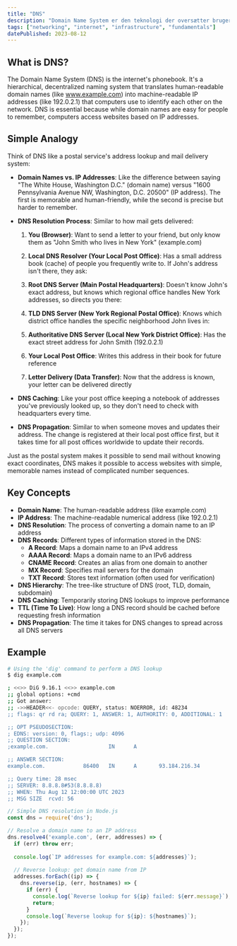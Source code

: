 ```yaml
---
title: "DNS"
description: "Domain Name System er den teknologi der oversætter brugervenlige domænenavne til IP-adresser som computere bruger til at identificere hinanden på internettet."
tags: ["networking", "internet", "infrastructure", "fundamentals"]
datePublished: 2023-08-12
---
```


## What is DNS?

The Domain Name System (DNS) is the internet's phonebook. It's a hierarchical, decentralized naming system that translates human-readable domain names (like www.example.com) into machine-readable IP addresses (like 192.0.2.1) that computers use to identify each other on the network. DNS is essential because while domain names are easy for people to remember, computers access websites based on IP addresses.

## Simple Analogy

Think of DNS like a postal service's address lookup and mail delivery system:

- **Domain Names vs. IP Addresses**: Like the difference between saying "The White House, Washington D.C." (domain name) versus "1600 Pennsylvania Avenue NW, Washington, D.C. 20500" (IP address). The first is memorable and human-friendly, while the second is precise but harder to remember.

- **DNS Resolution Process**: Similar to how mail gets delivered:

  1. **You (Browser)**: Want to send a letter to your friend, but only know them as "John Smith who lives in New York" (example.com)
  
  2. **Local DNS Resolver (Your Local Post Office)**: Has a small address book (cache) of people you frequently write to. If John's address isn't there, they ask:
  
  3. **Root DNS Server (Main Postal Headquarters)**: Doesn't know John's exact address, but knows which regional office handles New York addresses, so directs you there:
  
  4. **TLD DNS Server (New York Regional Postal Office)**: Knows which district office handles the specific neighborhood John lives in:
  
  5. **Authoritative DNS Server (Local New York District Office)**: Has the exact street address for John Smith (192.0.2.1)
  
  6. **Your Local Post Office**: Writes this address in their book for future reference
  
  7. **Letter Delivery (Data Transfer)**: Now that the address is known, your letter can be delivered directly

- **DNS Caching**: Like your post office keeping a notebook of addresses you've previously looked up, so they don't need to check with headquarters every time.

- **DNS Propagation**: Similar to when someone moves and updates their address. The change is registered at their local post office first, but it takes time for all post offices worldwide to update their records.

Just as the postal system makes it possible to send mail without knowing exact coordinates, DNS makes it possible to access websites with simple, memorable names instead of complicated number sequences.

## Key Concepts

- **Domain Name**: The human-readable address (like example.com)
- **IP Address**: The machine-readable numerical address (like 192.0.2.1)
- **DNS Resolution**: The process of converting a domain name to an IP address
- **DNS Records**: Different types of information stored in the DNS:
  - **A Record**: Maps a domain name to an IPv4 address
  - **AAAA Record**: Maps a domain name to an IPv6 address
  - **CNAME Record**: Creates an alias from one domain to another
  - **MX Record**: Specifies mail servers for the domain
  - **TXT Record**: Stores text information (often used for verification)
- **DNS Hierarchy**: The tree-like structure of DNS (root, TLD, domain, subdomain)
- **DNS Caching**: Temporarily storing DNS lookups to improve performance
- **TTL (Time To Live)**: How long a DNS record should be cached before requesting fresh information
- **DNS Propagation**: The time it takes for DNS changes to spread across all DNS servers

## Example

```bash
# Using the 'dig' command to perform a DNS lookup
$ dig example.com

; <<>> DiG 9.16.1 <<>> example.com
;; global options: +cmd
;; Got answer:
;; ->>HEADER<<- opcode: QUERY, status: NOERROR, id: 48234
;; flags: qr rd ra; QUERY: 1, ANSWER: 1, AUTHORITY: 0, ADDITIONAL: 1

;; OPT PSEUDOSECTION:
; EDNS: version: 0, flags:; udp: 4096
;; QUESTION SECTION:
;example.com.                   IN      A

;; ANSWER SECTION:
example.com.            86400   IN      A       93.184.216.34

;; Query time: 28 msec
;; SERVER: 8.8.8.8#53(8.8.8.8)
;; WHEN: Thu Aug 12 12:00:00 UTC 2023
;; MSG SIZE  rcvd: 56
```

```javascript
// Simple DNS resolution in Node.js
const dns = require('dns');

// Resolve a domain name to an IP address
dns.resolve4('example.com', (err, addresses) => {
  if (err) throw err;
  
  console.log(`IP addresses for example.com: ${addresses}`);
  
  // Reverse lookup: get domain name from IP
  addresses.forEach((ip) => {
    dns.reverse(ip, (err, hostnames) => {
      if (err) {
        console.log(`Reverse lookup for ${ip} failed: ${err.message}`);
        return;
      }
      console.log(`Reverse lookup for ${ip}: ${hostnames}`);
    });
  });
});
``` 
